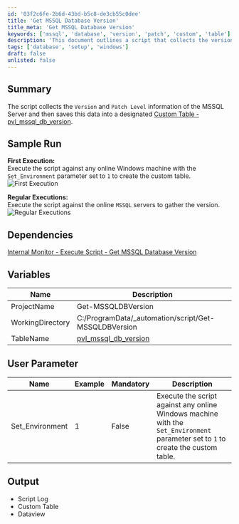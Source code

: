 ```yaml
---
id: '03f2c6fe-2b6d-43bd-b5c8-de3cb55c0dee'
title: 'Get MSSQL Database Version'
title_meta: 'Get MSSQL Database Version'
keywords: ['mssql', 'database', 'version', 'patch', 'custom', 'table']
description: 'This document outlines a script that collects the version and patch level information of the MSSQL Server, saving this data into a designated custom table called pvl_mssql_db_version. It includes instructions for execution, dependencies, variables, user parameters, and expected output.'
tags: ['database', 'setup', 'windows']
draft: false
unlisted: false
---
```

## Summary

The script collects the `Version` and `Patch Level` information of the MSSQL Server and then saves this data into a designated [Custom Table - pvl_mssql_db_version](https://proval.itglue.com/DOC-5078775-15161868).

## Sample Run

**First Execution:**  
Execute the script against any online Windows machine with the `Set_Environment` parameter set to `1` to create the custom table.  
![First Execution](../../../static/img/Get-MSSQL-Database-Version/image_1.png)



**Regular Executions:**  
Execute the script against the online `MSSQL` servers to gather the version.  
![Regular Executions](../../../static/img/Get-MSSQL-Database-Version/image_2.png)

## Dependencies

[Internal Monitor - Execute Script - Get MSSQL Database Version](https://proval.itglue.com/DOC-5078775-15161763)

## Variables

| Name              | Description                                           |
|-------------------|-------------------------------------------------------|
| ProjectName       | Get-MSSQLDBVersion                                   |
| WorkingDirectory   | C:/ProgramData/_automation/script/Get-MSSQLDBVersion |
| TableName         | [pvl_mssql_db_version](https://proval.itglue.com/DOC-5078775-15161868) |

## User Parameter

| Name              | Example | Mandatory | Description                                                                                                         |
|-------------------|---------|-----------|---------------------------------------------------------------------------------------------------------------------|
| Set_Environment    | 1       | False     | Execute the script against any online Windows machine with the `Set_Environment` parameter set to `1` to create the custom table. |

## Output

- Script Log
- Custom Table
- Dataview











